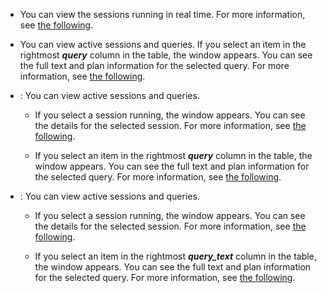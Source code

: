 <InDoc product="redis,mongodb">

- <Cmdname sid="active_sessions" className="uitext" />

  You can view the sessions running in real time. For more information, see [the following](#using-activesessions).

</InDoc>

<InDoc product="mysql,altibase,cubrid,db2,sapase">

- <Cmdname sid="active_sessions" className="uitext" />

  You can view active sessions and queries. If you select an item in the rightmost **_query_** column in the table, the <Cmdname sid="TTL06224" className="uitext" /> window appears. You can see the full text and plan information for the selected query. For more information, see [the following](#query-details).

</InDoc>

<InDoc product="postgresql,mssql">

- <Cmdname sid="active_sessions" className="uitext" />: You can view active sessions and queries.

  - If you select a session running, the <Cmdname sid="session_detail" className="uitext" /> window appears. You can see the details for the selected session. For more information, see [the following](#session-details).

  - If you select an item in the rightmost **_query_** column in the table, the <Cmdname sid="TTL06224" className="uitext" /> window appears. You can see the full text and plan information for the selected query. For more information, see [the following](#query-details).

</InDoc>

<InDoc product="oracle-pro,oracle">

- <Cmdname sid="active_sessions" className="uitext" />: You can view active sessions and queries.

  - If you select a session running, the <Cmdname sid="session_detail" className="uitext" /> window appears. You can see the details for the selected session. For more information, see [the following](#session-details).

  - If you select an item in the rightmost **_query_text_** column in the table, the <Cmdname sid="TTL06224" className="uitext" /> window appears. You can see the full text and plan information for the selected query. For more information, see [the following](#query-details).

</InDoc>
